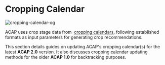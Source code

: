 
# Cropping Calendar

![cropping-calendar-og](https://firebasestorage.googleapis.com/v0/b/assets-cms.appspot.com/o/users%2FAwryJ0MU8zdxQFh9y0L0x2sSt8z1%2F3TldxQy43wKXDbfQEDab_thumbnail?alt=media&token=49ab7d75-1873-44bb-a6c9-9dfb575afda7)

ACAP uses crop stage data from  [cropping calendars](http://www.knowledgebank.irri.org/step-by-step-production/pre-planting/crop-calendar), following established formats as input parameters for generating crop recommendations.

This section details guides on updating ACAP's cropping calendar(s) for the latest **ACAP 2.0** version. It also discusses cropping calendar updating methods for the older **ACAP 1.0** for backtracking purposes.

<br />

<Cards>
  <Card title="ACAP 1.0 Cropping Calendar" href="/post-installation/cropping-calendar/calendar-v1" />
  <Card title="ACAP 2.0 Cropping Calendar" href="/post-installation/cropping-calendar/calendar-v2" />
</Cards>
